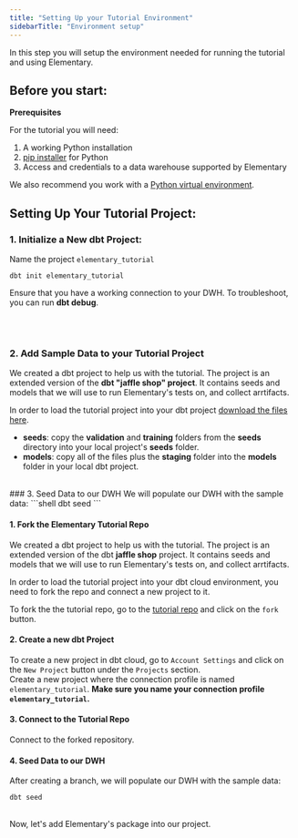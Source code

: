 ```yaml
---
title: "Setting Up your Tutorial Environment"
sidebarTitle: "Environment setup"
---
```


In this step you will setup the environment needed for running the tutorial and using Elementary.

## Before you start:

<Info>

  **Prerequisites**

For the tutorial you will need:

1. A working Python installation
2. [pip installer](https://pip.pypa.io/en/stable/) for Python
3. Access and credentials to a data warehouse supported by Elementary

We also recommend you work with a [Python virtual environment](https://docs.python.org/3/library/venv.html).

</Info>

## Setting Up Your Tutorial Project:

<Accordion title="dbt core">

### 1. Initialize a New dbt Project:

Name the project `elementary_tutorial`

```shell
dbt init elementary_tutorial
```
Ensure that you have a working connection to your DWH. To troubleshoot, you can run **dbt debug**.

<br />
<br />

### 2. Add Sample Data to your Tutorial Project

We created a dbt project to help us with the tutorial.
The project is an extended version of the **dbt "jaffle shop" project**.
It contains seeds and models that we will use to run Elementary's tests on, and collect arrtifacts.

In order to load the tutorial project into your dbt project [download the files here](https://github.com/elementary-data/elementary-tutorial/archive/refs/heads/main.zip).


- **seeds**: copy the **validation** and **training** folders from the **seeds** directory into your local project's **seeds** folder.
- **models**: copy all of the files plus the **staging** folder into the **models** folder in your local dbt project.
<br />
### 3. Seed Data to our DWH
We will populate our DWH with the sample data:
```shell
dbt seed
```
</Accordion>
<br />
<Accordion title="dbt cloud">

#### 1. Fork the Elementary Tutorial Repo

We created a dbt project to help us with the tutorial.
The project is an extended version of the dbt **jaffle shop** project.
It contains seeds and models that we will use to run Elementary's tests on, and collect arrtifacts.

In order to load the tutorial project into your dbt cloud environment, you need to fork the repo and connect a new project to it.

To fork the the tutorial repo, go to the [tutorial repo](https://github.com/elementary-data/tutorial) and click on the `fork` button.

#### 2. Create a new dbt Project
To create a new project in dbt cloud, go to `Account Settings` and click on the `New Project` button under the `Projects` section.<br/> Create a new project where the connection profile is named `elementary_tutorial`.
<Warning>
**Make sure you name your connection profile `elementary_tutorial`.**
</Warning>
#### 3. Connect to the Tutorial Repo
Connect to the forked repository.
#### 4. Seed Data to our DWH
After creating a branch, we will populate our DWH with the sample data:
```shell
dbt seed
```
</Accordion>
<br/>
Now, let's add Elementary's package into our project.